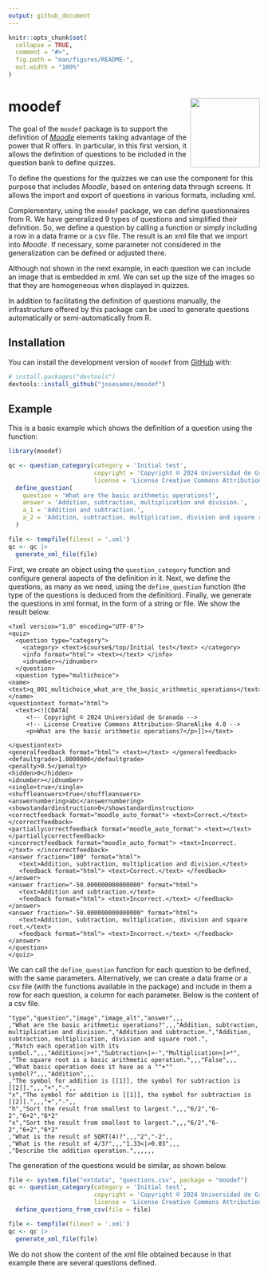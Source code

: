 ```yaml
---
output: github_document
---
```


<!-- README.md is generated from README.Rmd. Please edit that file -->

```r
knitr::opts_chunk$set(
  collapse = TRUE,
  comment = "#>",
  fig.path = "man/figures/README-",
  out.width = "100%"
)
```

# moodef <img src="man/figures/logo.png" align="right" height="139" alt="" />

<!-- badges: start -->
<!-- badges: end -->

The goal of the `moodef` package is to support the definition of [*Moodle*](https://moodle.org/) elements taking advantage of the power that R offers. In particular, in this first version, it allows the definition of questions to be included in the question bank to define quizzes.

To define the questions for the quizzes we can use the component for this purpose that includes *Moodle*, based on entering data through screens. It allows the import and export of questions in various formats, including xml.

Complementary, using the `moodef` package, we can define questionnaires from R. We have generalized 9 types of questions and simplified their definition. So, we define a question by calling a function or simply including a row in a data frame or a csv file. The result is an xml file that we import into *Moodle*. If necessary, some parameter not considered in the generalization can be defined or adjusted there.

Although not shown in the next example, in each question we can include an image that is embedded in xml. We can set up the size of the images so that they are homogeneous when displayed in quizzes.

In addition to facilitating the definition of questions manually, the infrastructure offered by this package can be used to generate questions automatically or semi-automatically from R.

## Installation

You can install the development version of `moodef` from [GitHub](https://github.com/) with:

``` r
# install.packages("devtools")
devtools::install_github("josesamos/moodef")
```

## Example

This is a basic example which shows the definition of a question using the function:

```r
library(moodef)

qc <- question_category(category = 'Initial test',
                        copyright = 'Copyright © 2024 Universidad de Granada',
                        license = 'License Creative Commons Attribution-ShareAlike 4.0') |>
  define_question(
    question = 'What are the basic arithmetic operations?',
    answer = 'Addition, subtraction, multiplication and division.',
    a_1 = 'Addition and subtraction.',
    a_2 = 'Addition, subtraction, multiplication, division and square root.'
  )

file <- tempfile(fileext = '.xml')
qc <- qc |>
  generate_xml_file(file)
```

First, we create an object using the `question_category` function and configure general aspects of the definition in it. Next, we define the questions, as many as we need, using the `define_question` function (the type of the questions is deduced from the definition). Finally, we generate the questions in xml format, in the form of a string or file. We show the result below.

````verbatim
<?xml version="1.0" encoding="UTF-8"?>
<quiz>
  <question type="category">
    <category> <text>$course$/top/Initial test</text> </category>
    <info format="html"> <text></text> </info>
    <idnumber></idnumber>
  </question>
  <question type="multichoice">
<name> <text>q_001_multichoice_what_are_the_basic_arithmetic_operations</text> </name>
<questiontext format="html">
  <text><![CDATA[
     <!-- Copyright © 2024 Universidad de Granada -->
     <!-- License Creative Commons Attribution-ShareAlike 4.0 -->
     <p>What are the basic arithmetic operations?</p>]]></text>
     
</questiontext>
<generalfeedback format="html"> <text></text> </generalfeedback>
<defaultgrade>1.0000000</defaultgrade>
<penalty>0.5</penalty>
<hidden>0</hidden>
<idnumber></idnumber>
<single>true</single>
<shuffleanswers>true</shuffleanswers>
<answernumbering>abc</answernumbering>
<showstandardinstruction>0</showstandardinstruction>
<correctfeedback format="moodle_auto_format"> <text>Correct.</text> </correctfeedback>
<partiallycorrectfeedback format="moodle_auto_format"> <text></text> </partiallycorrectfeedback>
<incorrectfeedback format="moodle_auto_format"> <text>Incorrect.</text> </incorrectfeedback>
<answer fraction="100" format="html">
   <text>Addition, subtraction, multiplication and division.</text>
   <feedback format="html"> <text>Correct.</text> </feedback>
</answer>
<answer fraction="-50.000000000000000" format="html">
   <text>Addition and subtraction.</text>
   <feedback format="html"> <text>Incorrect.</text> </feedback>
</answer>
<answer fraction="-50.000000000000000" format="html">
   <text>Addition, subtraction, multiplication, division and square root.</text>
   <feedback format="html"> <text>Incorrect.</text> </feedback>
</answer>
</question>
</quiz>
````

We can call the `define_question` function for each question to be defined, with the same parameters. Alternatively, we can create a data frame or a csv file (with the functions available in the package) and include in them a row for each question, a column for each parameter. Below is the content of a csv file.

````verbatim
"type","question","image","image_alt","answer",,,
,"What are the basic arithmetic operations?",,,"Addition, subtraction, multiplication and division.","Addition and subtraction.","Addition, subtraction, multiplication, division and square root.",
,"Match each operation with its symbol.",,,"Addition<|>+","Subtraction<|>-","Multiplication<|>*",
,"The square root is a basic arithmetic operation.",,,"False",,,
,"What basic operation does it have as a ""+"" symbol?",,,"Addition",,,
,"The symbol for addition is [[1]], the symbol for subtraction is [[2]].",,,"+","-",,
"x","The symbol for addition is [[1]], the symbol for subtraction is [[2]].",,,"+","-",,
"h","Sort the result from smallest to largest.",,,"6/2","6-2","6+2","6*2"
"x","Sort the result from smallest to largest.",,,"6/2","6-2","6+2","6*2"
,"What is the result of SQRT(4)?",,,"2","-2",,
,"What is the result of 4/3?",,,"1.33<|>0.03",,,
,"Describe the addition operation.",,,,,,
````

The generation of the questions would be similar, as shown below.

```r
file <- system.file("extdata", "questions.csv", package = "moodef")
qc <- question_category(category = 'Initial test',
                        copyright = 'Copyright © 2024 Universidad de Granada',
                        license = 'License Creative Commons Attribution-ShareAlike 4.0') |>
  define_questions_from_csv(file = file)

file <- tempfile(fileext = '.xml')
qc <- qc |>
  generate_xml_file(file)
```

We do not show the content of the xml file obtained because in that example there are several questions defined.
